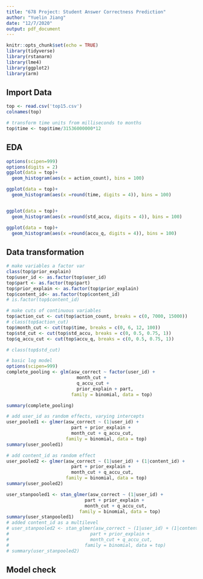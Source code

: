 ```yaml
---
title: "678 Project: Student Answer Correctness Prediction"
author: "Yuelin Jiang"
date: "12/7/2020"
output: pdf_document
---
```


```r
knitr::opts_chunk$set(echo = TRUE)
library(tidyverse)
library(rstanarm)
library(lme4)
library(ggplot2)
library(arm)

```

## Import Data
```r
top <- read.csv('top15.csv')
colnames(top)

# transform time units from milliseconds to months
top$time <- top$time/31536000000*12
```
## EDA
```r
options(scipen=999)
options(digits = 2)
ggplot(data = top)+
  geom_histogram(aes(x = action_count), bins = 100)

ggplot(data = top)+
  geom_histogram(aes(x =round(time, digits = 4)), bins = 100)


ggplot(data = top)+
  geom_histogram(aes(x =round(std_accu, digits = 4)), bins = 100)

ggplot(data = top)+
  geom_histogram(aes(x =round(accu_q, digits = 4)), bins = 100)

```


## Data transformation
```r

# make variables a factor var
class(top$prior_explain)
top$user_id <- as.factor(top$user_id)
top$part <- as.factor(top$part)
top$prior_explain <- as.factor(top$prior_explain)
top$content_id<- as.factor(top$content_id)
# is.factor(top$content_id)

# make cuts of continuous variables
top$action_cut <- cut(top$action_count, breaks = c(0, 7000, 15000))
# class(top$action_cut)
top$month_cut <- cut(top$time, breaks = c(0, 6, 12, 100))
top$std_cut <- cut(top$std_accu, breaks = c(0, 0.5, 0.75, 1))
top$q_accu_cut <- cut(top$accu_q, breaks = c(0, 0.5, 0.75, 1))

# class(top$std_cut)
```

```r
# basic log model
options(scipen=999)
complete_pooling <- glm(asw_correct ~ factor(user_id) +
                          month_cut + 
                          q_accu_cut +
                          prior_explain + part, 
                        family = binomial, data = top)

summary(complete_pooling)
```

```r
# add user_id as random effects, varying intercepts
user_pooled1 <- glmer(asw_correct ~ (1|user_id) + 
                        part + prior_explain +
                        month_cut + q_accu_cut, 
                      family = binomial, data = top)
summary(user_pooled1)
```


```r
# add content_id as random effect
user_pooled2 <- glmer(asw_correct ~ (1|user_id) + (1|content_id) +
                        part + prior_explain +
                        month_cut + q_accu_cut, 
                      family = binomial, data = top)
summary(user_pooled2)
```


```r
user_stanpooled1 <- stan_glmer(asw_correct ~ (1|user_id) + 
                             part + prior_explain +
                             month_cut + q_accu_cut, 
                           family = binomial, data = top)
summary(user_stanpooled1)
# added content_id as a multilevel
# user_stanpooled2 <- stan_glmer(asw_correct ~ (1|user_id) + (1|content_id)+
#                              part + prior_explain +
#                              month_cut + q_accu_cut, 
#                            family = binomial, data = top)
# summary(user_stanpooled2)
```

## Model check
```r

```

